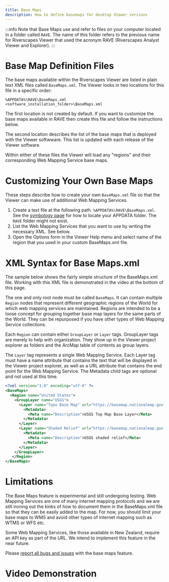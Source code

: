 ```yaml
---
title: Base Maps
description: How to define basemaps for desktop Viewer versions
---
```


:::info
  Note that Base Maps use and refer to files on your computer located in a folder called `RAVE`. The name of this folder refers to the previous name for Riverscapes Viewer that used the acronym RAVE (Riverscapes Analyst Viewer and Explorer).
:::

# Base Map Definition Files

The base maps available within the Riverscapes Viewer are listed in plain text XML files called `BaseMaps.xml`. The Viewer looks in two locations for this file in a specific order:

```
%APPDATA%\RAVE\BaseMaps.xml
<software_installation_folder>\BaseMaps.xml
```

The first location is not created by default. If you want to customize the base maps available in RAVE then create this file and follow the instructions below.

The second location describes the list of the base maps that is deployed with the Viewer softwware. This list is updated with each release of the Viewer software.

Within either of these files the Viewer will load any "regions" and their corresponding Web Mapping Service base maps.

# Customizing Your Own Base Maps

These steps describe how to create your own `BaseMaps.xml` file
so that the Viewer can make use of additional Web Mapping Services.

1. Create a text file at the following path. `%APPDATA%\RAVE\BaseMaps.xml`. See the [symbology page](./symbology#where-is-my-appdata-folder) for how to locate your APPDATA folder. The `RAVE` folder might not exist.
1. List the Web Mapping Services that you want to use by writing the necessary XML. See below.
1. Open the Options form in the Viewer Help menu and select name of the region that you used in your custom BaseMaps.xml file.

# XML Syntax for Base Maps.xml

The sample below shows the fairly simple structure of the BaseMaps.xml file. Working with this XML file is demonstrated in the video at the bottom of this page.

The one and only root node must be called `BaseMaps`. It can contain multiple `Region` nodes that represent different geographic regions of the World for which web mapping services are maintained. Regions are intended to be a loose concept for grouping together base map layers for the same parts of the World. They can be repurposed if you have other types of Web Mapping Service collections.

Each `Region` can contain either `GroupLayer` or `Layer` tags. GroupLayer tags are merely to help with organization. They show up in the Viewer project explorer as folders and the ArcMap table of contents as group layers. 

The `Layer` tag represents a single Web Mapping Service. Each Layer tag must have a name attribute that contains the text that will be displayed in the Viewer project explorer, as well as a URL attribute that contains the end point for the Web Mapping Service. The Metadata child tags are optional and not used at this time.

```xml
<?xml version="1.0" encoding="utf-8" ?>
<BaseMaps>
  <Region name="United States">
    <GroupLayer name="USGS">
      <Layer name="Topo Base Map" url="https://basemap.nationalmap.gov:443/arcgis/services/USGSTopo/MapServer/WmsServer?">
        <Metadata>
          <Meta name="Description">USGS Top Map Base Layer</Meta>
        </Metadata>
      </Layer>
      <Layer name="Shaded Relief" url="https://basemap.nationalmap.gov:443/arcgis/services/USGSShadedReliefOnly/MapServer/WmsServer?">
        <Metadata>
          <Meta name="Description">USGS shaded relief</Meta>
        </Metadata>
      </Layer>
    </GroupLayer>
   </Region>
</BaseMaps>
```

# Limitations

The Base Maps feature is experimental and still undergoing testing. Web Mapping Services are one of many internet mapping protocols and we are still ironing out the kinks of how to document them in the BaseMaps.xml file so that they can be easily added to the map. For now, you should limit your base maps to WMS and avoid other types of internet mapping such as WTMS or WFS etc.

Some Web Mapping Services, like those available in New Zealand, require an API key as part of the URL. We intend to implement this feature in the near future.

Please [report all bugs and issues](https://github.com/Riverscapes/RaveAddIn/issues) with the base maps feature.

# Video Demonstration

<YouTubeEmbed videoId="2SLKCW6M9ik"/>
